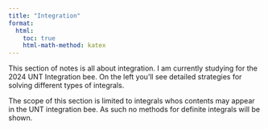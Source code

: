 ```yaml
---
title: "Integration"
format:
  html:
    toc: true
    html-math-method: katex
---
```


This section of notes is all about integration. I am currently studying for the 2024 UNT Integration bee. On the left you'll see detailed strategies for solving different types of integrals.

The scope of this section is limited to integrals whos contents may appear in the UNT integration bee. As such no methods for definite integrals will be shown.

